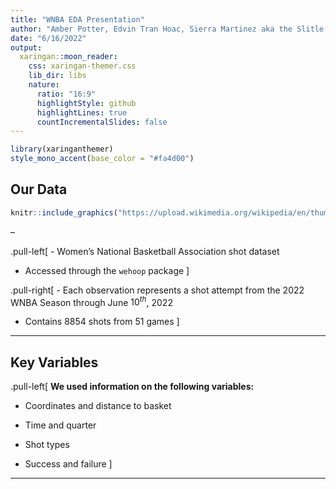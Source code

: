 ```yaml
---
title: "WNBA EDA Presentation"
author: "Amber Potter, Edvin Tran Hoac, Sierra Martinez aka the Slitle Tides"
date: "6/16/2022"
output:
  xaringan::moon_reader:
    css: xaringan-themer.css
    lib_dir: libs
    nature:
      ratio: "16:9"
      highlightStyle: github
      highlightLines: true
      countIncrementalSlides: false
---
```


<style type="text/css">
.remark-slide-content {
    font-size: 25px;
    padding: 1em 4em 1em 4em;
}
</style>

```r
library(xaringanthemer)
style_mono_accent(base_color = "#fa4d00")
```

## Our Data

```r
knitr::include_graphics("https://upload.wikimedia.org/wikipedia/en/thumb/9/97/WNBA_logo.svg/1200px-WNBA_logo.svg.png") 
```
--


.pull-left[
- Women's National Basketball Association shot dataset

- Accessed through the `wehoop` package
]

.pull-right[
- Each observation represents a shot attempt from the 2022 WNBA Season through June $10^{th}$, $2022$

- Contains $8854$ shots from $51$ games
]

---

## Key Variables

.pull-left[
__We used information on the following variables:__

- Coordinates and distance to basket

- Time and quarter

- Shot types

- Success and failure
]


---


